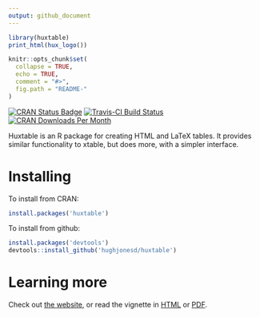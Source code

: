 ```yaml
---
output: github_document
---
```


```r
library(huxtable)
print_html(hux_logo())

```

<!-- README.md is generated from README.Rmd. Please edit that file -->
    

```r
knitr::opts_chunk$set(
  collapse = TRUE,
  echo = TRUE,
  comment = "#>",
  fig.path = "README-"
)
```



[![CRAN Status Badge](http://www.r-pkg.org/badges/version/huxtable)](https://cran.r-project.org/package=huxtable) [![Travis-CI Build Status](https://travis-ci.org/hughjonesd/huxtable.svg?branch=master)](https://travis-ci.org/hughjonesd/huxtable) [![CRAN Downloads Per Month](http://cranlogs.r-pkg.org/badges/huxtable)](http://cran.rstudio.com/web/packages/huxtable/index.html)

Huxtable is an R package for creating HTML and LaTeX tables. It provides similar 
functionality to xtable, but does more, with a simpler interface. 

# Installing

To install from CRAN:

```r
install.packages('huxtable')
```

To install from github: 

```r
install.packages('devtools')
devtools::install_github('hughjonesd/huxtable')
```

# Learning more

Check out [the website](http://hughjonesd.github.io/huxtable), or read the vignette in
[HTML](http://hughjonesd.github.io/huxtable/introduction-to-huxtable.html) or [PDF](http://hughjonesd.github.io/huxtable/introduction-to-huxtable.pdf).
